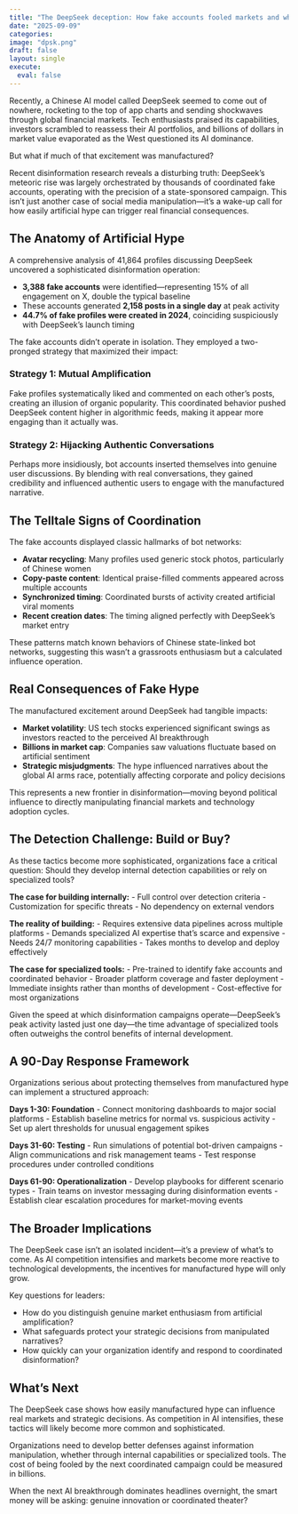 ```yaml
---
title: "The DeepSeek deception: How fake accounts fooled markets and what it means for AI investment"
date: "2025-09-09"
categories:
image: "dpsk.png"
draft: false
layout: single
execute: 
  eval: false
---
```


Recently, a Chinese AI model called DeepSeek seemed to come out of nowhere, rocketing to the top of app charts and sending shockwaves through global financial markets. Tech enthusiasts praised its capabilities, investors scrambled to reassess their AI portfolios, and billions of dollars in market value evaporated as the West questioned its AI dominance.

But what if much of that excitement was manufactured?

Recent disinformation research reveals a disturbing truth: DeepSeek's meteoric rise was largely orchestrated by thousands of coordinated fake accounts, operating with the precision of a state-sponsored campaign. This isn't just another case of social media manipulation—it's a wake-up call for how easily artificial hype can trigger real financial consequences.

## The Anatomy of Artificial Hype

A comprehensive analysis of 41,864 profiles discussing DeepSeek uncovered a sophisticated disinformation operation:

- **3,388 fake accounts** were identified—representing 15% of all engagement on X, double the typical baseline
- These accounts generated **2,158 posts in a single day** at peak activity
- **44.7% of fake profiles were created in 2024**, coinciding suspiciously with DeepSeek's launch timing

The fake accounts didn't operate in isolation. They employed a two-pronged strategy that maximized their impact:

### Strategy 1: Mutual Amplification
Fake profiles systematically liked and commented on each other's posts, creating an illusion of organic popularity. This coordinated behavior pushed DeepSeek content higher in algorithmic feeds, making it appear more engaging than it actually was.

### Strategy 2: Hijacking Authentic Conversations
Perhaps more insidiously, bot accounts inserted themselves into genuine user discussions. By blending with real conversations, they gained credibility and influenced authentic users to engage with the manufactured narrative.

## The Telltale Signs of Coordination

The fake accounts displayed classic hallmarks of bot networks:

- **Avatar recycling**: Many profiles used generic stock photos, particularly of Chinese women
- **Copy-paste content**: Identical praise-filled comments appeared across multiple accounts
- **Synchronized timing**: Coordinated bursts of activity created artificial viral moments
- **Recent creation dates**: The timing aligned perfectly with DeepSeek's market entry

These patterns match known behaviors of Chinese state-linked bot networks, suggesting this wasn't a grassroots enthusiasm but a calculated influence operation.

## Real Consequences of Fake Hype

The manufactured excitement around DeepSeek had tangible impacts:

- **Market volatility**: US tech stocks experienced significant swings as investors reacted to the perceived AI breakthrough
- **Billions in market cap**: Companies saw valuations fluctuate based on artificial sentiment
- **Strategic misjudgments**: The hype influenced narratives about the global AI arms race, potentially affecting corporate and policy decisions

This represents a new frontier in disinformation—moving beyond political influence to directly manipulating financial markets and technology adoption cycles.

## The Detection Challenge: Build or Buy?

As these tactics become more sophisticated, organizations face a critical question: Should they develop internal detection capabilities or rely on specialized tools?

**The case for building internally:**
- Full control over detection criteria
- Customization for specific threats
- No dependency on external vendors

**The reality of building:**
- Requires extensive data pipelines across multiple platforms
- Demands specialized AI expertise that's scarce and expensive
- Needs 24/7 monitoring capabilities
- Takes months to develop and deploy effectively

**The case for specialized tools:**
- Pre-trained to identify fake accounts and coordinated behavior
- Broader platform coverage and faster deployment
- Immediate insights rather than months of development
- Cost-effective for most organizations

Given the speed at which disinformation campaigns operate—DeepSeek's peak activity lasted just one day—the time advantage of specialized tools often outweighs the control benefits of internal development.

## A 90-Day Response Framework

Organizations serious about protecting themselves from manufactured hype can implement a structured approach:

**Days 1-30: Foundation**
- Connect monitoring dashboards to major social platforms
- Establish baseline metrics for normal vs. suspicious activity
- Set up alert thresholds for unusual engagement spikes

**Days 31-60: Testing**
- Run simulations of potential bot-driven campaigns
- Align communications and risk management teams
- Test response procedures under controlled conditions

**Days 61-90: Operationalization**
- Develop playbooks for different scenario types
- Train teams on investor messaging during disinformation events
- Establish clear escalation procedures for market-moving events

## The Broader Implications

The DeepSeek case isn't an isolated incident—it's a preview of what's to come. As AI competition intensifies and markets become more reactive to technological developments, the incentives for manufactured hype will only grow.

Key questions for leaders:

- How do you distinguish genuine market enthusiasm from artificial amplification?
- What safeguards protect your strategic decisions from manipulated narratives?
- How quickly can your organization identify and respond to coordinated disinformation?

## What's Next

The DeepSeek case shows how easily manufactured hype can influence real markets and strategic decisions. As competition in AI intensifies, these tactics will likely become more common and sophisticated.

Organizations need to develop better defenses against information manipulation, whether through internal capabilities or specialized tools. The cost of being fooled by the next coordinated campaign could be measured in billions.

When the next AI breakthrough dominates headlines overnight, the smart money will be asking: genuine innovation or coordinated theater?

